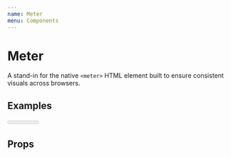 ```yaml
---
name: Meter
menu: Components
---
```




# Meter

A stand-in for the native `<meter>` HTML element built to ensure consistent visuals across browsers.

## Examples

<Playground>
	<Meter value={0.3} max={1} />
	<br />
	<Meter value={39} min={-100} max={100} high={33} />
	<br />
	<Meter value={80} min={0} max={100} color="links" />
</Playground>

## Props

<Props of={Meter} />
